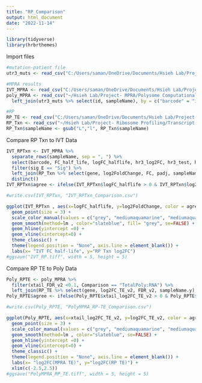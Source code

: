 ---
title: "RP_Comparison"
output: html_document
date: "2022-11-14"
---

```{r}
library(tidyverse)
library(hrbrthemes)
```

Import files

```{r}
#mutation-patient file
utr3_muts <- read_csv("C:/Users/saman/OneDrive/Documents/Hsieh Lab/Project- hg38/Final Analysis (High)/3UTR_Mutations_Hyperremoved_2+_Uncombined.csv")

#MPRA results
IVT_MPRA <- read_csv("C:/Users/saman/OneDrive/Documents/Hsieh Lab/Project- MPRA/4sU-IVT MPRA Analysis (Actual)/Read_count_filtered/high_filters_downstream.csv")[,-1]
poly_MPRA <- read_csv("~/Hsieh Lab/Project- MPRA/Polysome Computational Analysis/All_Polysome_MPRA_results.csv")[,-c(1,3:5,10:13)] %>%
  left_join(utr3_muts %>% select(id, sampleName), by = c("barcode" = "id"))

#RP
RP_TE <- read_csv("C:/Users/saman/OneDrive/Documents/Hsieh Lab/Project- Ribosome Profiling/TE Mutational Data_05-28-20.csv")[,-1]
RP_Txn <- read_csv("~/Hsieh Lab/Project- Ribosome Profiling/Transcript Mutational Data_05-28-20.csv")[,-1]
RP_Txn$sampleName <- gsub("L","l", RP_Txn$sampleName)
```


Compare RP Txn to IVT Data
```{r}
IVT_RPTxn <- IVT_MPRA %>%
  separate_rows(sampleName, sep = ", ") %>%
  select(barcode, FC_half_life, logFC_halflife, hr3_log2FC, hr3_test, hr6_log2FC, hr6_test, sig_E, Gene.refGene, sampleName) %>%
  filter(sig_E == "Sig") %>%
  left_join(RP_Txn %>% select(gene, log2FoldChange, FC, padj, sampleName, log10_padj), by = c("Gene.refGene" = "gene", "sampleName" = "sampleName")) %>%
  distinct()
IVT_RPTxn$agree <- ifelse(IVT_RPTxn$logFC_halflife > 0 & IVT_RPTxn$log2FoldChange > 0, "up", ifelse(IVT_RPTxn$logFC_halflife < 0 & IVT_RPTxn$log2FoldChange < 0, "down", "disagree"))

#write.csv(IVT_RPTxn, "IVT_RPTxn_Comparison.csv")

ggplot(IVT_RPTxn , aes(x=logFC_halflife, y=log2FoldChange, color = agree)) + 
  geom_point(size = 3) +
  scale_color_manual(values = c("grey", "mediumaquamarine", "mediumaquamarine")) + 
  geom_smooth(method=lm , color="slateblue", fill= "grey", se=FALSE) +
  geom_hline(yintercept =0) + 
  geom_vline(xintercept=0) + 
  theme_classic() + 
  theme(legend.position = "None", axis.line = element_blank()) + 
  labs(x= "IVT FC half-life", y="RP Txn log2FC")
#ggsave("IVT_RP.tiff", width = 5, height = 5)
```

Compare RP TE to Poly Data
```{r}
Poly_RPTE <- poly_MPRA %>%
  filter(xtail_FDR_v2 <0.1, Comparison == "TotalPoly:RNA") %>%
  left_join(RP_TE %>% select(gene, log2FC_TE_v2, FDR_v2, sampleName.y), by = c("Gene.refGene" = "gene", "sampleName" = "sampleName.y"))
Poly_RPTE$agree <- ifelse(Poly_RPTE$xtail_log2FC_TE_v2 > 0 & Poly_RPTE$log2FC_TE_v2 > 0, "up", ifelse(Poly_RPTE$xtail_log2FC_TE_v2 < 0 & Poly_RPTE$log2FC_TE_v2 < 0, "down", "disagree"))

#write.csv(Poly_RPTE, "PolyMPRA_RP-TE_Comparison.csv")

ggplot(Poly_RPTE, aes(x=xtail_log2FC_TE_v2, y=log2FC_TE_v2, color = agree)) + 
  geom_point(size = 3) +
  scale_color_manual(values = c("grey", "mediumaquamarine", "mediumaquamarine")) + 
  geom_smooth(method=lm , color="slateblue", se=FALSE) +
  geom_hline(yintercept =0) + 
  geom_vline(xintercept=0) + 
  theme_classic() + 
  theme(legend.position = "None", axis.line = element_blank()) + 
  labs(x= "log2FC(MPRA TE)", y="log2FC(RP TE)") +
  xlim(c(-2.5,2.5))
#ggsave("PolyMPRA_RP_TE.tiff", width = 5, height = 5)
```

